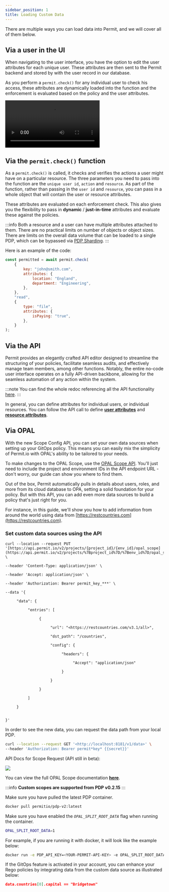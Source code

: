 ```yaml
---
sidebar_position: 1
title: Loading Custom Data
---
```



There are multiple ways you can load data into Permit, and we will cover all of them below.

## Via a user in the UI

When navigating to the user interface, you have the option to edit the user attributes for each unique user. These attributes
are then sent to the Permit backend and stored by with the user record in our database.

As you perform a `permit.check()` for any individual user to check his access, these attributes are dynamically loaded into the
function and the enforcement is evaluated based on the policy and the user attributes.

<video controls autoPlay loop playsInline>
	<source src={addingAttributes} />
</video>

## Via the `permit.check()` function

As a `permit.check()` is called, it checks and verifies the actions a user might have on a particular resource. The three parameters
you need to pass into the function are the `unique user id`, `action` and `resource`. As part of the function, rather than passing
in the `user id` and `resource`, you can pass in a whole object that will contain the user or resource attributes.

These attributes are evaluated on each enforcement check. This also gives you the flexibility to pass in **dynamic**
/ **just-in-time** attributes and evaluate these against the policies.

:::info
Both a resource and a user can have multiple attributes attached to them.
There are no practical limits on number of objects or object sizes.
There are limits on the overall data volume that can be loaded to a single PDP, which can be bypassed via [PDP Sharding](https://docs.permit.io/how-to/manage-data/pdp-sharding/).
:::

Here is an example of the code:

```javascript
const permitted = await permit.check(
	{
		key: "john@smith.com",
		attributes: {
			location: "England",
			department: "Engineering",
		},
	},
	"read",
	{
		type: "file",
		attributes: {
			isPaying: "true",
		},
	}
);
```

## Via the API

Permit provides an elegantly crafted API editor designed to streamline the structuring of your policies, facilitate seamless
audits, and effectively manage team members, among other functions. Notably, the entire no-code user interface operates on a
fully API-driven backbone, allowing for the seamless automation of any action within the system.

:::note
You can find the whole redoc referencing all the API functionality [here](https://api.permit.io/v2/redoc).
:::

In general, you can define attributes for individual users, or individual resources. You can follow the API call to define
**[user attributes](https://api.permit.io/v2/redoc#tag/User-Attributes)** and
**[resource attributes](https://api.permit.io/v2/redoc#tag/Resource-Attributes)**.

## Via OPAL

With the new Scope Config API, you can set your own data sources when setting up your GitOps policy. This means you can easily
mix the simplicity of Permit.io with OPAL's ability to be tailored to your needs.

To make changes to the OPAL Scope, use the
[OPAL Scope API](https://api.permit.io/v2/projects/%7Bproj_id%7D/%7Benv_id%7D/opal_scope). You'll just need to include the
project and environment IDs in the API endpoint URL - don't worry, our guide can show you where to find them.

Out of the box, Permit automatically pulls in details about users, roles, and more from its cloud database to OPA,
setting a solid foundation for your policy. But with this API, you can add even more data sources to build a policy
that's just right for you.

For instance, in this guide, we'll show you how to add information from around the world using data
from [https://restcountries.com](https://restcountries.com).

### Set custom data sources using the API

```
curl --location --request PUT '[https://api.permit.io/v2/projects/{project_id}/{env_id}/opal_scope](https://api.permit.io/v2/projects/%7Bproject_id%7D/%7Benv_id%7D/opal_scope)' \

--header 'Content-Type: application/json' \

--header 'Accept: application/json' \

--header 'Authorization: Bearer permit_key_***' \

--data '{

     "data": {

          "entries": [

               {

                    "url": "<https://restcountries.com/v3.1/all>",

                    "dst_path": "/countries",

                    "config": {

                         "headers": {

                              "Accept": "application/json"

                         }

                    }

               }

          ]

     }


}'
```

In order to see the new data, you can request the data path from your local PDP.

```bash
curl --location --request GET '<http://localhost:8181/v1/data>' \
--header 'Authorization: Bearer permit*key* {{secret}}'
```

API Docs for Scope Request (API still in beta):

![](/img/features/projects-and-env/scope-api.png)

You can view the full OPAL Scope documentation **[here](https://docs.opal.ac/getting-started/running-opal/run-opal-server/data-sources)**.

:::info
**Custom scopes are supported from PDP v0.2.15**
:::

Make sure you have pulled the latest PDP container.

```bash
docker pull permitio/pdp-v2:latest
```

Make sure you have enabled the _`OPAL_SPLIT_ROOT_DATA`_ flag when running the container.

```bash
OPAL_SPLIT_ROOT_DATA=1
```

For example, if you are running it with docker, it will look like the example below:

```bash
docker run -e PDP_API_KEY=<YOUR-PERMIT-API-KEY> -e OPAL_SPLIT_ROOT_DATA=1 permitio/pdp-v2:latest
```

If the GitOps feature is activated in your account, you can enhance your Rego policies by integrating data from the custom
data source as illustrated below:

```json
data.countries[0].capital == "Bridgetown"
```
